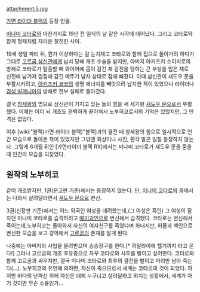 attachment:5.jpg

[[가면 라이더 블랙]]의 등장 인물. 

[[미나미 코타로]]와 마찬가지로 19년 전 일식의 날 같은 시각에 태어났다. 그리고 코타로와 함께 형제처럼 자라온 절친한 사이.

19세 생일 파티 뒤, 뭔가 이상하다는 걸 눈치채고 코타로와 함께 집으로 돌아가려 하다가 그대로 [[고르곰 삼신관]]에게 납치 당해 개조 수술을 받지만, 아버지 아키즈키 소이치로의 방해로 코타로가 탈출할 때 와이어에 몸이 감긴 채 감전을 당하는 큰 부상을 입은 채로 신전에 남겨져 껍질에 감긴 메뚜기 남자 상태로 잠에 빠졌다. 이때 삼신관이 섀도우 문을 부활시키려고, [[아키즈키 쿄코]]의 생명 에너지를 빼앗으려 납치한 적이 있었으나 라이더나 [[검성 빌게니아]]의 방해로 전부 실패로 돌아갔다.

결국 [[창세왕]]의 명으로 삼신관이 가지고 있는 돌의 힘을 써 세기왕 [[섀도우 문]]으로서 부활했다. 이때는 이미 뇌 개조도 완벽하게 끝마쳐서 노부히코로서의 기억은 있었지만, 그 인격은 없었다.

이후 [wiki:"블랙(가면 라이더 블랙)"블랙]과의 결전 때 창세왕의 힘으로 일시적으로 인간 모습으로 돌아온 적이 있었지만 그밖엔 회상이나 사진, 환각 말곤 일절 등장하지 않는다.
그렇게 6개월 뒤인 [가면라이더 블랙 RX]에서는 미나미 코타로가 섀도우 문을 묻을 때 인간의 모습을 되찾았다.
== 원작의 노부히코 ==

같이 개조받지만, 1권(문고판 기준)에서는 등장하지 않는다. 단, [[미나미 코타로]]의 꿈에서는 나와서 살려달라면서 [[섀도우 문]]으로 변신.

3권(신장판 기준)에서는 어느 외국인 여성을 데려왔는데,(그 여성은 흑인) 그 여성이 잠자던 미나미 코타로를 습격하려고 [[매미]]괴인으로 변신해서 습격했다. 코타로는 변신해서 죽이는데,노부히코는 돌아와서 자신의 여자친구를 죽였다며 화내지만, 허물과 백인으로 변신한 모습을 보고 경악해서 [[고르곰]]의 존재를 알게 된다.

나중에는 아버지의 사업을 물려받으며 승승장구를 한다.[* 히말라야에 헬기까지 타고 온다!] 그러나 고르곰의 개조 후유증으로 자꾸 코타로와 사투를 벌이고 싶어한다. 코타로와 함께 고르곰과 싸우지만, 결국 미나미 코타로와 최후의 결전을 벌이고 머리만 남아 죽는다(...). 노부히코의 유언에 의하면, 자신이 죽으므로서 세계는 코타로의 것이 되었다. 하지만 바다의 난파선 위에 자신은 대체 누구냐고 살려달라고 외치는 상황에서, 세계가 자기 것이면 무슨 소용인가...
